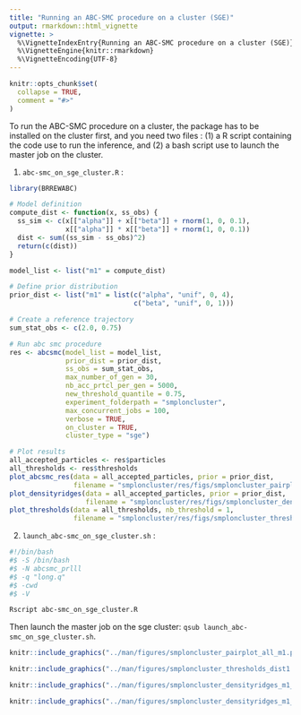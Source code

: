 ```yaml
---
title: "Running an ABC-SMC procedure on a cluster (SGE)"
output: rmarkdown::html_vignette
vignette: >
  %\VignetteIndexEntry{Running an ABC-SMC procedure on a cluster (SGE)}
  %\VignetteEngine{knitr::rmarkdown}
  %\VignetteEncoding{UTF-8}
---
```


```r
knitr::opts_chunk$set(
  collapse = TRUE,
  comment = "#>"
)
```

To run the ABC-SMC procedure on a cluster, the package has to be installed on the cluster first, and you need two files : (1) a R script containing the code use to run the inference, and (2) a bash script use to launch the master job on the cluster.

(1) `abc-smc_on_sge_cluster.R` :

```r
library(BRREWABC)

# Model definition
compute_dist <- function(x, ss_obs) {
  ss_sim <- c(x[["alpha"]] + x[["beta"]] + rnorm(1, 0, 0.1),
              x[["alpha"]] * x[["beta"]] + rnorm(1, 0, 0.1))
  dist <- sum((ss_sim - ss_obs)^2)
  return(c(dist))
}

model_list <- list("m1" = compute_dist)

# Define prior distribution
prior_dist <- list("m1" = list(c("alpha", "unif", 0, 4),
                               c("beta", "unif", 0, 1)))

# Create a reference trajectory
sum_stat_obs <- c(2.0, 0.75)

# Run abc smc procedure
res <- abcsmc(model_list = model_list,
              prior_dist = prior_dist,
              ss_obs = sum_stat_obs,
              max_number_of_gen = 30,
              nb_acc_prtcl_per_gen = 5000,
              new_threshold_quantile = 0.75,
              experiment_folderpath = "smploncluster",
              max_concurrent_jobs = 100,
              verbose = TRUE,
              on_cluster = TRUE,
              cluster_type = "sge")

# Plot results
all_accepted_particles <- res$particles
all_thresholds <- res$thresholds
plot_abcsmc_res(data = all_accepted_particles, prior = prior_dist,
                filename = "smploncluster/res/figs/smploncluster_pairplot_all.png", colorpal = "Blues")
plot_densityridges(data = all_accepted_particles, prior = prior_dist,
                   filename = "smploncluster/res/figs/smploncluster_densityridges.png", colorpal = "Blues")
plot_thresholds(data = all_thresholds, nb_threshold = 1,
                filename = "smploncluster/res/figs/smploncluster_thresholds.png", colorpal = "Blues")
```

(2) `launch_abc-smc_on_sge_cluster.sh` :

```bash
#!/bin/bash
#$ -S /bin/bash
#$ -N abcsmc_prlll
#$ -q "long.q"
#$ -cwd
#$ -V

Rscript abc-smc_on_sge_cluster.R
```

Then launch the master job on the sge cluster: `qsub launch_abc-smc_on_sge_cluster.sh`.


```r
knitr::include_graphics("../man/figures/smploncluster_pairplot_all_m1.png")
```

```r
knitr::include_graphics("../man/figures/smploncluster_thresholds_dist1.png")
```

```r
knitr::include_graphics("../man/figures/smploncluster_densityridges_m1_alpha.png")
```

```r
knitr::include_graphics("../man/figures/smploncluster_densityridges_m1_beta.png")
```
